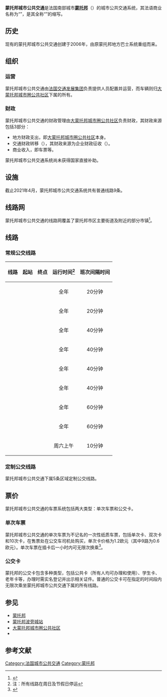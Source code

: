 {{Infobox french transport system
|bgcolor=FFFFFF
|color=black
|Name=蒙托邦城市公共交通<br>{{法国交通标志|TM|FFFFFF|606060}}
|Image=
|Siege=[[蒙托邦|蒙托邦]]
|Villes=
|YearOpened=2006
|Propietaire=[[大蒙托邦城市圈公共社区|大蒙托邦城市圈公共社区]]
|Operator=[[法国交通发展集团|法国交通发展集团]]<br>{{link-fr|蒙托邦交通集团|Société d'économie mixte des transports montalbanais}}
|Systeme=
|RollingStock=Agora等
|Depot=
|StationAmount=
|Length=
|AveInterstation=
|Service=9条常规线路
|AnnPassengers= 
|Connexion=
* {{法国交通数据|sncf}}
* [[奥克西塔尼大区公共交通|奥克西塔尼大区公共交通]]
}}

'''蒙托邦城市公共交通'''是法国南部城市'''[[蒙托邦|蒙托邦]]'''（{{lang|fr|Montauban}}）的城市公共交通系统，其法语商业名称为“{{法国交通标志|TM|FFFFFF|606060}}”，是其全称“{{lang|fr|Transports Montalbanais}}”的缩写。

==历史==
现有的蒙托邦城市公共交通创建于2006年，由原蒙托邦地方巴士系统重组而来。

==组织==

===运营===

蒙托邦城市公共交通由[[法国交通发展集团|法国交通发展集团]]负责提供人员配置并运营，而车辆则归[[大蒙托邦城市圈公共社区|大蒙托邦城市圈公共社区]]下属的{{link-fr|蒙托邦交通集团|Société d'économie mixte des transports montalbanais}}所有。

===财政===

蒙托邦城市公共交通的财政管理由[[大蒙托邦城市圈公共社区|大蒙托邦城市圈公共社区]]负责财政，其财政来源包括3部分：

* 地方财政支出，即[[大蒙托邦城市圈公共社区|大蒙托邦城市圈公共社区]]本身。
* 交通财政转移（{{lang|fr|Versement du transport}}），其财政来源为企业财政征收（{{lang|fr|Prélèvement}}）。
* 商业收入，即车票等。

蒙托邦城市公共交通系统尚未获得国家直接补助。

==设施==

截止2021年4月，蒙托邦城市公共交通系统共有普通线路9条。

==线路网==

蒙托邦城市公共交通的线路网覆盖了蒙托邦市区主要街道及附近的部分市镇<ref>{{Cite web|url=https://www.montm.com/les-plans/|title=LES PLANS|accessdate=2021-04-08|author=montm.com|language=fr|publisher=montm.com|archive-date=2020-10-28|archive-url=https://web.archive.org/web/20201028022139/https://www.montm.com/les-plans|dead-url=no}}</ref>。

==线路==
===常规公交线路===

{| class="wikitable sortable" style="font-size:smaller"
|-
! 线路 !! 起站 !! 终点 !! 运行时间<ref>注：所有线路在周日及节假日停运</ref> !! 班次间隔时间
|-
|align="center" |{{法国交通标志2|1|F01000|FFFFFF}}  ||align="center"|{{Arret|Sapiac|萨皮亚克}} ||align="center"| {{Arret|Ramierou|拉米埃鲁}} ||align="center"| 全年 ||align="center"|20分钟
|-
|align="center" rowspan=2|{{法国交通标志2|2|007000|FFFFFF}}  ||align="center" rowspan=2|{{Arret|Aussonne|欧索讷}} ||align="center"| {{Arret|Théas|泰阿斯}} ||align="center" rowspan=2| 全年 ||align="center" rowspan=2|20分钟
|-
|align="center"| {{Arret|Les Floralies|莱弗洛拉利}}
|-
|align="center" |{{法国交通标志2|3|1E90FF|FFFFFF}}  ||align="center"|{{Arret|Bressols Centre-Ville|[[布勒索勒|布勒索勒]]市中心}} ||align="center"| {{Arret|Ramierou|拉米埃鲁}} ||align="center"| 全年 ||align="center"|40分钟
|-
|align="center" |{{法国交通标志2|4|A0C030|FFFFFF}}  ||align="center"|{{Arret|Hippodrome|跑马场}} ||align="center"| {{Arret|Montbeton Place Alibert|[[蒙伯通|蒙伯通]]阿利贝尔广场}} ||align="center"| 全年 ||align="center"|40分钟
|-
|align="center" |{{法国交通标志2|5|803080|FFFFFF}}  ||align="center"|{{Arret|Lycée Agricole Capou|卡普农业中学}} ||align="center"| {{Arret|Canteloube|康特卢布}} ||align="center"| 全年 ||align="center"|40分钟
|-
|align="center" |{{法国交通标志2|6|FFFF00|000000}}  ||align="center"|{{Arret|Gare SNCF|[[蒙托邦波旁城站|国铁火车站]]}} ||align="center"| {{Arret|Pont de Chaume P+R|绍姆桥停车场}} ||align="center"| 全年 ||align="center"|40分钟
|-
|align="center" |{{法国交通标志2|7|904020|FFFFFF}}  ||align="center"|{{Arret|Birac|比拉克}} ||align="center"| {{Arret|Prax Paris|普拉克斯-巴黎}} ||align="center"| 全年 ||align="center"|60分钟
|-
|align="center" |{{法国交通标志2|8|FF8010|FFFFFF}}  ||align="center"|{{Arret|Fonneuve Centre|福讷沃中心}} ||align="center"| {{Arret|Montplaisir|蒙普莱西尔}} ||align="center"| 全年 ||align="center"|60分钟
|-
|align="center" |{{法国交通标志2|9|E040A0|FFFFFF}}  ||align="center"|{{Arret|Parking Eurythmie|厄里特米停车场}} ||align="center"| {{Arret|Marché|集市}} ||align="center"| 周六上午 ||align="center"|10分钟
|}

===定制公交线路===

蒙托邦城市公共交通下属5条区域定制公交线路。
==票价==

蒙托邦城市公共交通的车票系统包括两大类型：单次车票和公交卡。

===单次车票===

蒙托邦城市公共交通的单次车票为不记名的一次性纸质车票，包括单次卡、双次卡和10次卡，在售票处在公交车司机处购买，单次卡价格为1.2欧元（其中9路为0.6欧元）。单次车票在插卡后一小时内可无限次换乘<ref>{{Cite web|url=https://www.montm.com/mon-tarif/gamme-tarifaire/|title=GAMME TARIFAIRE|accessdate=2021-04-08|author=montm.com|language=fr|publisher=montm.com|archive-date=2021-01-16|archive-url=https://web.archive.org/web/20210116092026/https://www.montm.com/mon-tarif/gamme-tarifaire/|dead-url=no}}</ref>。

===公交卡===

蒙托邦的公交卡包含多种类型，包括公共卡（所有人均可办理和使用）、学生卡、老年卡等，办理时需实名登记并出示相关证件。普通的公交卡可在指定的时间段内无限次乘坐蒙托邦城市公共交通下属的所有线路。

==参见==

* [[蒙托邦|蒙托邦]]
* [[蒙托邦波旁城站|蒙托邦波旁城站]]
* [[大蒙托邦城市圈公共社区|大蒙托邦城市圈公共社区]]
* {{link-fr|蒙托邦交通集团|Société d'économie mixte des transports montalbanais}}

== 参考文献 ==
{{Reflist}}

[[Category:法国城市公共交通|Category:法国城市公共交通]]
[[Category:蒙托邦|Category:蒙托邦]]